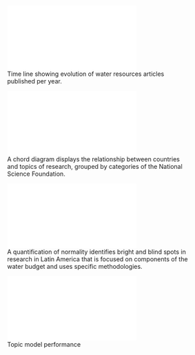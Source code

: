 ![Time line showing evolution of water resources articles published per year.](./figures/timeline.pdf)

![A chord diagram displays the relationship between countries and topics of research, grouped by categories of the National Science Foundation.](./figures/chord.pdf)

![A quantification of normality identifies bright and blind spots in research in Latin America that is focused on components of the water budget and uses specific methodologies.](./figures/normality.pdf)

![Topic model performance](./figures/lda.pdf)


